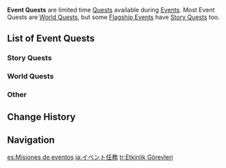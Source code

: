 {{Terminology Infobox
|type         = Quests
}}
'''Event Quests''' are limited time [[Quests]] available during [[Events]]. Most Event Quests are [[World Quests]], but some [[Flagship Event]]s have [[Story Quests]] too.

==List of Event Quests==
===Story Quests===
{{Quests by Category List|Event Quests&Story Quests|not=|no_h=1}}

===World Quests===
{{Quests by Category List|Event Quests&World Quests|not=|no_h=1}}

===Other===
{{Quests by Category List|Event Quests|not=World Quests|not2=Story Quests|no_h=1}}

==Change History==
{{Change History|1.0}}

==Navigation==
{{Genshin Navbox}}
[[Category:Quests| ]]

[[es:Misiones de eventos]]
[[ja:イベント任務]]
[[tr:Etkinlik Görevleri]]